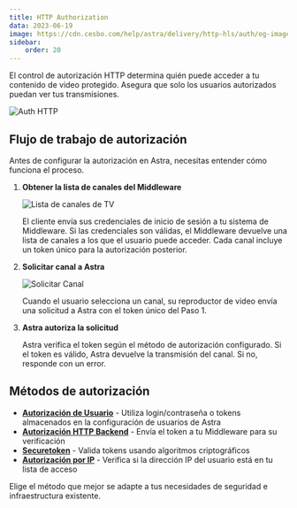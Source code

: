 ```yaml
---
title: HTTP Authorization
data: 2023-06-19
image: https://cdn.cesbo.com/help/astra/delivery/http-hls/auth/og-image.png
sidebar:
    order: 20
---
```



El control de autorización HTTP determina quién puede acceder a tu contenido de video protegido. Asegura que solo los usuarios autorizados puedan ver tus transmisiones.

![Auth HTTP](https://cdn.cesbo.com/help/astra/delivery/http-hls/auth/diagram.svg)

## Flujo de trabajo de autorización

Antes de configurar la autorización en Astra, necesitas entender cómo funciona el proceso.

<Steps>

1. **Obtener la lista de canales del Middleware**

    ![Lista de canales de TV](https://cdn.cesbo.com/help/astra/delivery/http-hls/auth/step-1.svg)

    El cliente envía sus credenciales de inicio de sesión a tu sistema de Middleware. Si las credenciales son válidas, el Middleware devuelve una lista de canales a los que el usuario puede acceder. Cada canal incluye un token único para la autorización posterior.

2. **Solicitar canal a Astra**

    ![Solicitar Canal](https://cdn.cesbo.com/help/astra/delivery/http-hls/auth/step-2.svg)

    Cuando el usuario selecciona un canal, su reproductor de video envía una solicitud a Astra con el token único del Paso 1.

3. **Astra autoriza la solicitud**

    Astra verifica el token según el método de autorización configurado. Si el token es válido, Astra devuelve la transmisión del canal. Si no, responde con un error.

</Steps>

## Métodos de autorización

- **[Autorización de Usuario](/en/astra/delivery-http/auth-user/)** - Utiliza login/contraseña o tokens almacenados en la configuración de usuarios de Astra
- **[Autorización HTTP Backend](/en/astra/delivery-http/auth-backend/)** - Envía el token a tu Middleware para su verificación
- **[Securetoken](/en/astra/delivery-http/auth-securetoken/)** - Valida tokens usando algoritmos criptográficos
- **[Autorización por IP](/en/astra/delivery-http/auth-ip/)** - Verifica si la dirección IP del usuario está en tu lista de acceso

Elige el método que mejor se adapte a tus necesidades de seguridad e infraestructura existente.